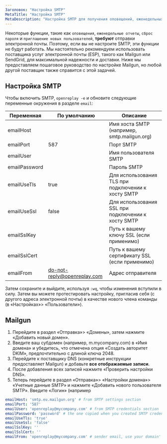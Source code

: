 ```yaml
---
Заголовок: "Настройка SMTP"
MetaTitle: "Настройка SMTP"
MetaDescription: "Настройка SMTP для получения оповещений, еженедельных отчетов, приглашения новых пользователей в OpenReplay и сброса паролей".
---
```


Некоторые функции, такие как `оповещения`, `еженедельные отчеты`, `сброс пароля` и `приглашение новых пользователей`, **требуют** отправки электронной почты. Поэтому, если вы не настроите SMTP, эти функции не будут работать. Мы настоятельно рекомендуем использовать поставщика услуг электронной почты (ESP), такого как Mailgun или SendGrid, для максимальной надежности и доставки. Ниже мы предоставляем пошаговое руководство по настройке Mailgun, но любой другой поставщик также справится с этой задачей.

## Настройка SMTP

Чтобы включить SMTP, `openreplay -e` и обновите следующие переменные окружения в разделе `email`:

| Переменная | По умолчанию | Описание |
|----------|-------------|-------------|
| emailHost |  | Имя хоста SMTP (например, smtp.mailgun.org) |
| emailPort | 587 | Порт SMTP |
| emailUser |  | Имя пользователя SMTP |
| emailPassword |  | Пароль SMTP |
| emailUseTls | true | Для использования TLS при подключении к хосту SMTP |
| emailUseSsl | false | Для использования SSL при подключении к хосту SMTP |
| emailSslKey |  | Путь к вашему ключу SSL (если применимо) |
| emailSslCert |  | Путь к вашему сертификату SSL (если применимо) |
| emailFrom | do-not-reply@openreplay.com | Адрес отправителя |

Затем сохраните и выйдите, используя `:wq`, чтобы изменения вступили в силу. Затем вы можете протестировать настройку, пригласив себя (с другого адреса электронной почты) в качестве нового члена команды (в «Настройках»> «Пользователи»).

## Mailgun

1. Перейдите в раздел «Отправка»> «Домены», затем нажмите «Добавить новый домен».
2. Введите ваш субдомен (например, m.mycompany.com) в «Имя домена» и убедитесь, что отмечена опция «Создать авторитет DKIM», предпочтительно с длиной ключа 2048.
3. Перейдите к поставщику DNS (конкретные инструкции предоставляет Mailgun) и добавьте **все отображаемые записи**.
4. После добавления всех записей нажмите «Проверить настройки DNS».
5. Теперь перейдите в раздел «Отправка»> «Настройки домена»> «Учетные данные SMTP» и нажмите «Добавить нового пользователя SMTP». Введите «Логин» (например
```yaml
emailHost: 'smtp.eu.mailgun.org' # from SMTP settings section
emailPort: '587'
emailUser: 'openreplay@mycompany.com' # from SMTP credentials section
emailPassword: 'password' # the one copied when you created SMTP credentials
emailUseTls: 'true'
emailUseSsl: 'false'
emailSslKey: ''
emailSslCert: ''
emailFrom: 'openreplay@mycompany.com' # sender email, use your domain'
```
